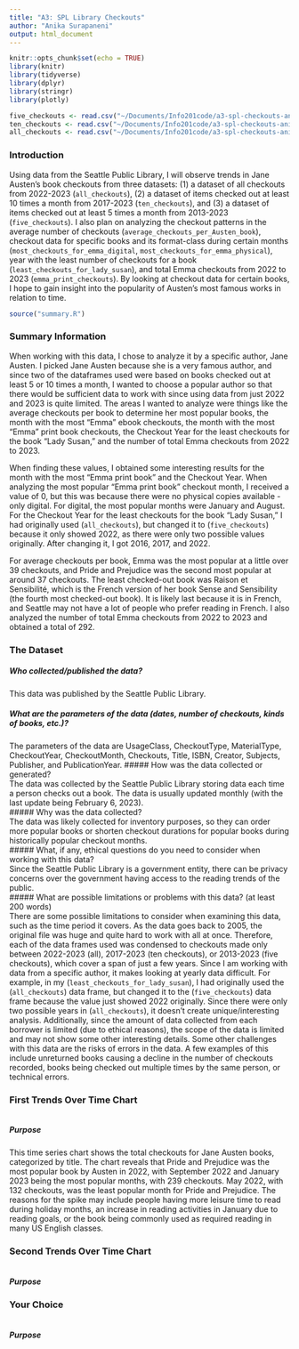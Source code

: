 ```yaml
---
title: "A3: SPL Library Checkouts"
author: "Anika Surapaneni"
output: html_document
---
```


```r
knitr::opts_chunk$set(echo = TRUE)
library(knitr)
library(tidyverse)
library(dplyr)
library(stringr)
library(plotly)

five_checkouts <- read.csv("~/Documents/Info201code/a3-spl-checkouts-anikalsurapaneni/2013-2023-5-Checkouts-SPL.csv")
ten_checkouts <- read.csv("~/Documents/Info201code/a3-spl-checkouts-anikalsurapaneni/2017-2023-10-Checkouts-SPL-Data.csv")
all_checkouts <- read.csv("~/Documents/Info201code/a3-spl-checkouts-anikalsurapaneni/2022-2023-All-Checkouts-SPL-Data.csv")
```

### Introduction

Using data from the Seattle Public Library, I will observe trends in Jane Austen's book checkouts from three datasets: (1) a dataset of all checkouts from 2022-2023 (``all_checkouts``), (2) a dataset of items checked out at least 10 times a month from 2017-2023 (``ten_checkouts``), and (3) a dataset of items checked out at least 5 times a month from 2013-2023 (``five_checkouts``). I also plan on analyzing the checkout patterns in the average number of checkouts (``average_checkouts_per_Austen_book``), checkout data for specific books and its format-class during certain months (``most_checkouts_for_emma_digital``, ``most_checkouts_for_emma_physical``), year with the least number of checkouts for a book (``least_checkouts_for_lady_susan``), and total Emma checkouts from 2022 to 2023 (``emma_print_checkouts``). By looking at checkout data for certain books, I hope to gain insight into the popularity of Austen's most famous works in relation to time.

```r
source("summary.R")
```

### Summary Information
When working with this data, I chose to analyze it by a specific author, Jane Austen. I picked Jane Austen because she is a very famous author, and since two of the dataframes used were based on books checked out at least 5 or 10 times a month, I wanted to choose a popular author so that there would be sufficient data to work with since using data from just 2022 and 2023 is quite limited. The areas I wanted to analyze were things like the average checkouts per book to determine her most popular books, the month with the most "Emma" ebook checkouts, the month with the most "Emma" print book checkouts, the Checkout Year for the least checkouts for the book "Lady Susan," and the number of total Emma checkouts from 2022 to 2023.

When finding these values, I obtained some interesting results for the month with the most "Emma print book" and the Checkout Year. When analyzing the most popular "Emma print book" checkout month, I received a value of 0, but this was because there were no physical copies available - only digital. For digital, the most popular months were January and August. For the Checkout Year for the least checkouts for the book "Lady Susan," I had originally used (``all_checkouts``), but changed it to (``five_checkouts``) because it only showed 2022, as there were only two possible values originally. After changing it, I got 2016, 2017, and 2022.

For average checkouts per book, Emma was the most popular at a little over 39 checkouts, and Pride and Prejudice was the second most popular at around 37 checkouts. The least checked-out book was Raison et Sensibilité, which is the French version of her book Sense and Sensibility (the fourth most checked-out book). It is likely last because it is in French, and Seattle may not have a lot of people who prefer reading in French. I also analyzed the number of total Emma checkouts from 2022 to 2023 and obtained a total of 292.

### The Dataset

##### Who collected/published the data?  
This data was published by the Seattle Public Library.

##### What are the parameters of the data (dates, number of checkouts, kinds of books, etc.)?  
The parameters of the data are UsageClass, CheckoutType, MaterialType, CheckoutYear, CheckoutMonth, Checkouts, Title, ISBN, Creator, Subjects, Publisher, and PublicationYear.
##### How was the data collected or generated?  
The data was collected by the Seattle Public Library storing data each time a person checks out a book. The data is usually updated monthly (with the last update being February 6, 2023).  
##### Why was the data collected?  
The data was likely collected for inventory purposes, so they can order more popular books or shorten checkout durations for popular books during historically popular checkout months.  
##### What, if any, ethical questions do you need to consider when working with this data?  
Since the Seattle Public Library is a government entity, there can be privacy concerns over the government having access to the reading trends of the public.  
##### What are possible limitations or problems with this data?   (at least 200 words)  
There are some possible limitations to consider when examining this data, such as the time period it covers. As the data goes back to 2005, the original file was huge and quite hard to work with all at once. Therefore, each of the data frames used was condensed to checkouts made only between 2022-2023 (all), 2017-2023 (ten checkouts), or 2013-2023 (five checkouts), which cover a span of just a few years. Since I am working with data from a specific author, it makes looking at yearly data difficult. For example, in my (``least_checkouts_for_lady_susan``), I had originally used the (``all_checkouts``) data frame, but changed it to the (``five_checkouts``) data frame because the value just showed 2022 originally. Since there were only two possible years in (``all_checkouts``), it doesn't create unique/interesting analysis. Additionally, since the amount of data collected from each borrower is limited (due to ethical reasons), the scope of the data is limited and may not show some other interesting details. Some other challenges with this data are the risks of errors in the data. A few examples of this include unreturned books causing a decline in the number of checkouts recorded, books being checked out multiple times by the same person, or technical errors.

### First Trends Over Time Chart

```r
```

##### Purpose  
This time series chart shows the total checkouts for Jane Austen books, categorized by title. The chart reveals that Pride and Prejudice was the most popular book by Austen in 2022, with September 2022 and January 2023 being the most popular months, with 239 checkouts. May 2022, with 132 checkouts, was the least popular month for Pride and Prejudice. The reasons for the spike may include people having more leisure time to read during holiday months, an increase in reading activities in January due to reading goals, or the book being commonly used as required reading in many US English classes.

### Second Trends Over Time Chart

```r
```

##### Purpose

### Your Choice

```r
```

##### Purpose